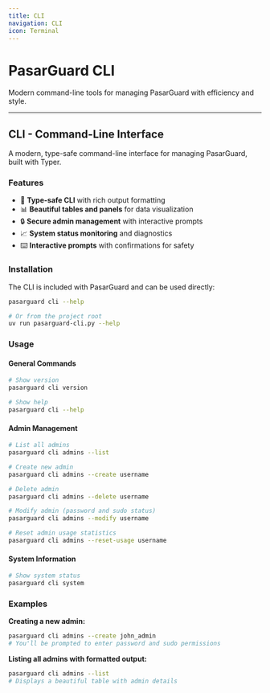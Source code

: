 ---
title: CLI
navigation: CLI
icon: Terminal
---

# PasarGuard CLI

Modern command-line tools for managing PasarGuard with efficiency and style.

---

## CLI - Command-Line Interface

A modern, type-safe command-line interface for managing PasarGuard, built with Typer.

### Features

- 🎯 **Type-safe CLI** with rich output formatting
- 📊 **Beautiful tables and panels** for data visualization
- 🔒 **Secure admin management** with interactive prompts
- 📈 **System status monitoring** and diagnostics
- ⌨️ **Interactive prompts** with confirmations for safety

### Installation

The CLI is included with PasarGuard and can be used directly:

```bash
pasarguard cli --help

# Or from the project root
uv run pasarguard-cli.py --help
```

### Usage

#### General Commands

```bash
# Show version
pasarguard cli version

# Show help
pasarguard cli --help
```

#### Admin Management

```bash
# List all admins
pasarguard cli admins --list

# Create new admin
pasarguard cli admins --create username

# Delete admin
pasarguard cli admins --delete username

# Modify admin (password and sudo status)
pasarguard cli admins --modify username

# Reset admin usage statistics
pasarguard cli admins --reset-usage username
```

#### System Information

```bash
# Show system status
pasarguard cli system
```

### Examples

**Creating a new admin:**
```bash
pasarguard cli admins --create john_admin
# You'll be prompted to enter password and sudo permissions
```

**Listing all admins with formatted output:**
```bash
pasarguard cli admins --list
# Displays a beautiful table with admin details
```